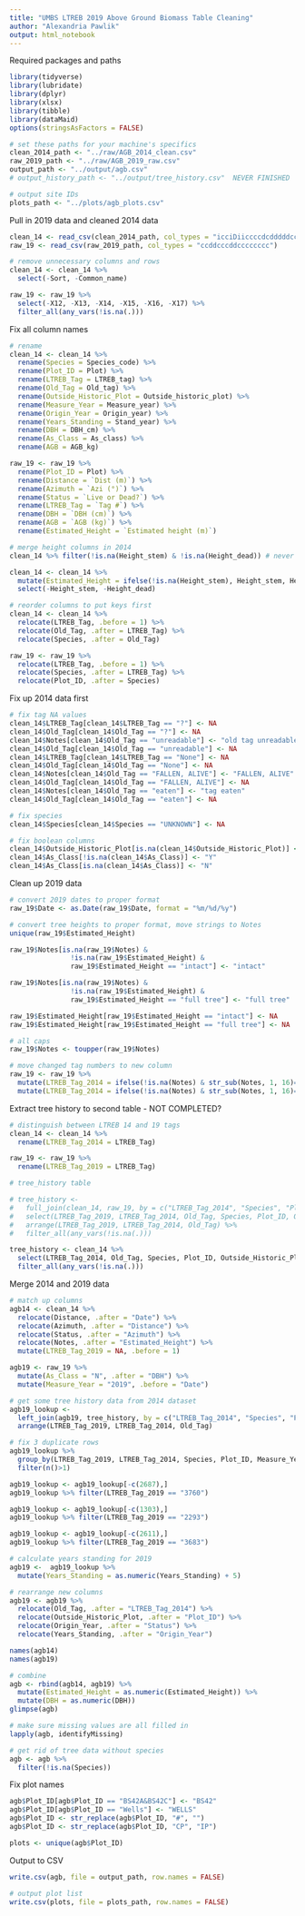 ```yaml
---
title: "UMBS LTREB 2019 Above Ground Biomass Table Cleaning"
author: "Alexandria Pawlik"
output: html_notebook
---
```


Required packages and paths
```r
library(tidyverse)
library(lubridate)
library(dplyr)
library(xlsx)
library(tibble)
library(dataMaid)
options(stringsAsFactors = FALSE)

# set these paths for your machine's specifics
clean_2014_path <- "../raw/AGB_2014_clean.csv"
raw_2019_path <- "../raw/AGB_2019_raw.csv"
output_path <- "../output/agb.csv"
# output_history_path <- "../output/tree_history.csv"  NEVER FINISHED

# output site IDs
plots_path <- "../plots/agb_plots.csv"
```


Pull in 2019 data and cleaned 2014 data
```r
clean_14 <- read_csv(clean_2014_path, col_types = "icciDiiccccdcdddddcc")
raw_19 <- read_csv(raw_2019_path, col_types = "ccddcccddcccccccc")

# remove unnecessary columns and rows
clean_14 <- clean_14 %>%
  select(-Sort, -Common_name)

raw_19 <- raw_19 %>% 
  select(-X12, -X13, -X14, -X15, -X16, -X17) %>% 
  filter_all(any_vars(!is.na(.)))
```

Fix all column names
```r
# rename
clean_14 <- clean_14 %>% 
  rename(Species = Species_code) %>% 
  rename(Plot_ID = Plot) %>% 
  rename(LTREB_Tag = LTREB_tag) %>% 
  rename(Old_Tag = Old_tag) %>% 
  rename(Outside_Historic_Plot = Outside_historic_plot) %>% 
  rename(Measure_Year = Measure_year) %>% 
  rename(Origin_Year = Origin_year) %>% 
  rename(Years_Standing = Stand_year) %>% 
  rename(DBH = DBH_cm) %>% 
  rename(As_Class = As_class) %>% 
  rename(AGB = AGB_kg) 

raw_19 <- raw_19 %>% 
  rename(Plot_ID = Plot) %>% 
  rename(Distance = `Dist (m)`) %>% 
  rename(Azimuth = `Azi (°)`) %>% 
  rename(Status = `Live or Dead?`) %>% 
  rename(LTREB_Tag = `Tag #`) %>% 
  rename(DBH = `DBH (cm)`) %>% 
  rename(AGB = `AGB (kg)`) %>% 
  rename(Estimated_Height = `Estimated height (m)`)

# merge height columns in 2014
clean_14 %>% filter(!is.na(Height_stem) & !is.na(Height_dead)) # never have both values

clean_14 <- clean_14 %>%
  mutate(Estimated_Height = ifelse(!is.na(Height_stem), Height_stem, Height_dead)) %>% 
  select(-Height_stem, -Height_dead)

# reorder columns to put keys first
clean_14 <- clean_14 %>% 
  relocate(LTREB_Tag, .before = 1) %>% 
  relocate(Old_Tag, .after = LTREB_Tag) %>% 
  relocate(Species, .after = Old_Tag)

raw_19 <- raw_19 %>% 
  relocate(LTREB_Tag, .before = 1) %>% 
  relocate(Species, .after = LTREB_Tag) %>% 
  relocate(Plot_ID, .after = Species)
```


Fix up 2014 data first
```r
# fix tag NA values
clean_14$LTREB_Tag[clean_14$LTREB_Tag == "?"] <- NA
clean_14$Old_Tag[clean_14$Old_Tag == "?"] <- NA
clean_14$Notes[clean_14$Old_Tag == "unreadable"] <- "old tag unreadable"
clean_14$Old_Tag[clean_14$Old_Tag == "unreadable"] <- NA
clean_14$LTREB_Tag[clean_14$LTREB_Tag == "None"] <- NA
clean_14$Old_Tag[clean_14$Old_Tag == "None"] <- NA
clean_14$Notes[clean_14$Old_Tag == "FALLEN, ALIVE"] <- "FALLEN, ALIVE"
clean_14$Old_Tag[clean_14$Old_Tag == "FALLEN, ALIVE"] <- NA
clean_14$Notes[clean_14$Old_Tag == "eaten"] <- "tag eaten"
clean_14$Old_Tag[clean_14$Old_Tag == "eaten"] <- NA

# fix species
clean_14$Species[clean_14$Species == "UNKNOWN"] <- NA

# fix boolean columns
clean_14$Outside_Historic_Plot[is.na(clean_14$Outside_Historic_Plot)] <- "N"
clean_14$As_Class[!is.na(clean_14$As_Class)] <- "Y"
clean_14$As_Class[is.na(clean_14$As_Class)] <- "N"
```

Clean up 2019 data
```r
# convert 2019 dates to proper format
raw_19$Date <- as.Date(raw_19$Date, format = "%m/%d/%y")

# convert tree heights to proper format, move strings to Notes
unique(raw_19$Estimated_Height)

raw_19$Notes[is.na(raw_19$Notes) & 
               !is.na(raw_19$Estimated_Height) & 
               raw_19$Estimated_Height == "intact"] <- "intact" 

raw_19$Notes[is.na(raw_19$Notes) & 
               !is.na(raw_19$Estimated_Height) & 
               raw_19$Estimated_Height == "full tree"] <- "full tree" 

raw_19$Estimated_Height[raw_19$Estimated_Height == "intact"] <- NA
raw_19$Estimated_Height[raw_19$Estimated_Height == "full tree"] <- NA

# all caps
raw_19$Notes <- toupper(raw_19$Notes)

# move changed tag numbers to new column
raw_19 <- raw_19 %>%
  mutate(LTREB_Tag_2014 = ifelse(!is.na(Notes) & str_sub(Notes, 1, 16)=="FORMERLY TAGGED ", str_sub(Notes, 17, -1), LTREB_Tag), .after = LTREB_Tag) %>%
  mutate(LTREB_Tag_2014 = ifelse(!is.na(Notes) & str_sub(Notes, 1, 16)=="NEW TREE", NA, LTREB_Tag_2014))
```

Extract tree history to second table - NOT COMPLETED?
```r
# distinguish between LTREB 14 and 19 tags
clean_14 <- clean_14 %>% 
  rename(LTREB_Tag_2014 = LTREB_Tag)

raw_19 <- raw_19 %>% 
  rename(LTREB_Tag_2019 = LTREB_Tag)

# tree_history table 

# tree_history <- 
#   full_join(clean_14, raw_19, by = c("LTREB_Tag_2014", "Species", "Plot_ID"), na_matches = "never") %>% 
#   select(LTREB_Tag_2019, LTREB_Tag_2014, Old_Tag, Species, Plot_ID, Outside_Historic_Plot, Origin_Year) %>% 
#   arrange(LTREB_Tag_2019, LTREB_Tag_2014, Old_Tag) %>% 
#   filter_all(any_vars(!is.na(.))) 

tree_history <- clean_14 %>% 
  select(LTREB_Tag_2014, Old_Tag, Species, Plot_ID, Outside_Historic_Plot, Origin_Year, Years_Standing) %>%
  filter_all(any_vars(!is.na(.)))
```

Merge 2014 and 2019 data
```r
# match up columns
agb14 <- clean_14 %>% 
  relocate(Distance, .after = "Date") %>% 
  relocate(Azimuth, .after = "Distance") %>% 
  relocate(Status, .after = "Azimuth") %>% 
  relocate(Notes, .after = "Estimated_Height") %>% 
  mutate(LTREB_Tag_2019 = NA, .before = 1)

agb19 <- raw_19 %>% 
  mutate(As_Class = "N", .after = "DBH") %>% 
  mutate(Measure_Year = "2019", .before = "Date")

# get some tree history data from 2014 dataset
agb19_lookup <- 
  left_join(agb19, tree_history, by = c("LTREB_Tag_2014", "Species", "Plot_ID"), na_matches = "never") %>% 
  arrange(LTREB_Tag_2019, LTREB_Tag_2014, Old_Tag)

# fix 3 duplicate rows
agb19_lookup %>% 
  group_by(LTREB_Tag_2019, LTREB_Tag_2014, Species, Plot_ID, Measure_Year, Date, Distance, Azimuth, Status, DBH, As_Class, AGB, Estimated_Height, Notes) %>% 
  filter(n()>1)

agb19_lookup <- agb19_lookup[-c(2687),]
agb19_lookup %>% filter(LTREB_Tag_2019 == "3760")

agb19_lookup <- agb19_lookup[-c(1303),]
agb19_lookup %>% filter(LTREB_Tag_2019 == "2293")

agb19_lookup <- agb19_lookup[-c(2611),]
agb19_lookup %>% filter(LTREB_Tag_2019 == "3683")

# calculate years standing for 2019
agb19 <-  agb19_lookup %>% 
  mutate(Years_Standing = as.numeric(Years_Standing) + 5)

# rearrange new columns
agb19 <- agb19 %>% 
  relocate(Old_Tag, .after = "LTREB_Tag_2014") %>% 
  relocate(Outside_Historic_Plot, .after = "Plot_ID") %>% 
  relocate(Origin_Year, .after = "Status") %>% 
  relocate(Years_Standing, .after = "Origin_Year")

names(agb14)
names(agb19)

# combine
agb <- rbind(agb14, agb19) %>% 
  mutate(Estimated_Height = as.numeric(Estimated_Height)) %>% 
  mutate(DBH = as.numeric(DBH))
glimpse(agb)

# make sure missing values are all filled in
lapply(agb, identifyMissing)

# get rid of tree data without species
agb <- agb %>% 
  filter(!is.na(Species))
```

Fix plot names
```r
agb$Plot_ID[agb$Plot_ID == "BS42A&BS42C"] <- "BS42"
agb$Plot_ID[agb$Plot_ID == "Wells"] <- "WELLS"
agb$Plot_ID <- str_replace(agb$Plot_ID, "#", "")
agb$Plot_ID <- str_replace(agb$Plot_ID, "CP", "IP")

plots <- unique(agb$Plot_ID)
```


Output to CSV
```r
write.csv(agb, file = output_path, row.names = FALSE)

# output plot list
write.csv(plots, file = plots_path, row.names = FALSE)
```



